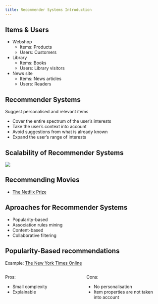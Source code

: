 ```yaml
---
title: Recommender Systems Introduction
---
```


## Items & Users

::: {.incremental}
* Webshop
    * Items: Products
    * Users: Customers
* Library
    * Items: Books
    * Users: Library visitors
* News site
    * Items: News articles
    * Users: Readers
:::

## Recommender Systems

Suggest personalised and relevant items

::: {.incremental}
* Cover the entire spectrum of the user's interests
* Take the user's context into account
* Avoid suggestions from what is already known
* Expand the user's range of interests
:::

## Scalability of Recommender Systems
![](pics/human_recommender.svg){fig-align="center"}

## Recommending Movies

* [The Netflix Prize](https://web.archive.org/web/20150729162413/http://www.netflixprize.com/index){preview-link="true"}

## Aproaches for Recommender Systems

::: {.incremental}
- Popularity-based
- Association rules mining
- Content-based
- Collaborative filtering
:::

## Popularity-Based recommendations

Example: [The New York Times Online](https://www.nytimes.com/trending/){preview-link="true"}

:::: {.columns}

::: {.column width="50%"}
Pros:

- Small complexity
- Explainable
:::

::: {.column width="50%"}
Cons:

- No personalisation
- Item properties are not taken into account
:::

::::

